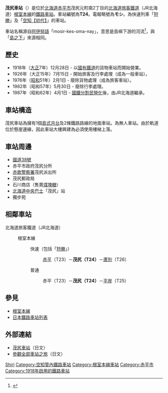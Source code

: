 {{日本車站資訊
|公司色 = #2cb431
|文字色 = 
|站名 = 茂尻車站
|圖片 = 
|pxl = 240px
|圖片說明 = 
|日文原名 = 茂尻
|平假名 = もしり
|羅馬拼音 = Moshiri
|副站名 = 
|前一站 = T23 [[赤平車站|赤平]]
|前一站距離 = 3.5
|後一站距離 = 3.5
|後一站 = [[平岸車站_(北海道赤平市)|平岸]] T25
|電報略號 = モシ
|車站編號 = {{車站編號c|pink|T24}}
|停站路線數 = 
|所屬公司 = [[北海道旅客鐵道|北海道旅客鐵道]]（JR北海道）
|所屬路線 = {{color|#f6989d|■}}[[根室本線|根室本線]]
|距離 = 17.2
|起點站 = [[瀧川車站|瀧川]]
|所在地 = [[北海道|北海道]][[赤平市|赤平市]]茂尻元町南2丁目
|車站構造 = 地面車站
|月台配置 = 1面2線
|啟用年月日 = 1918年（[[大正|大正]]7年）12月28日
|廢站年月日 = 
|乘客人數 = 37
|上下車人次 = 
|統計年度 = 2012年
|轉車 = 
|備註 = 無人車站
|全寬備註 = 
}}

'''茂尻車站'''（{{jpn|j=茂尻駅|hg=もしりえき|rm=Moshiri eki|f=y}}）是位於[[北海道|北海道]][[赤平市|赤平市]]茂尻元町南2丁目的[[北海道旅客鐵道|北海道旅客鐵道]]（JR北海道）[[根室本線|根室本線]]的[[鐵路車站|鐵路車站]]。車站編號為'''T24'''。電報略號為'''モシ'''。為快速列車「[[狩勝_(列車)|狩勝]]」及「[[超級神威_(列車)|空知【初代】]]」的車站。

車站名稱源自[[阿伊努語|阿伊努語]]「mosir-kes-oma-nay」，意思是島嶼下游的河流<ref>{{Cite web|url=http://www.pref.hokkaido.lg.jp/ks/ass/grp/121130P.pdf|title=アイヌ語地名リスト|accessdate=2017-08-17|author=北海道庁|date=|publisher=北海道庁|archive-date=2016-05-27|archive-url=https://web.archive.org/web/20160527172651/http://www.pref.hokkaido.lg.jp/ks/ass/grp/121130P.pdf|dead-url=no}}</ref>，與「[[島之下信號場|島之下]]」來源相同。

== 歷史 ==
* 1918年（[[大正|大正]]7年）12月28日 - 以[[日本國有鐵道|國有鐵道]]的貨物車站而開始營業。
* 1926年（大正15年）7月15日 - 開始旅客及行李處理（成為一般車站）。
* 1976年（[[昭和|昭和]]51年）2月1日 - 廢除貨物處理（成為旅客車站）。
* 1982年（昭和57年）5月30日 - 廢除行李處理。
* 1987年（昭和62年）4月1日 - [[國鐵分割民營化|國鐵分割民營化]]後，由JR北海道繼承。

== 車站構造 ==
茂尻車站為擁有1個[[島式月台|島式月台]]及2條鐵路路線的地面車站。為無人車站。由於軌道位於懸崖邊緣，因此車站大樓興建為必須使用樓梯上落。

== 車站周邊 ==
* [[國道38號|國道38號]]
* 赤平市政府茂尻分所
* [[赤歌警察署|赤歌警察署]]茂尻派出所
* 茂尻郵政局
* 石川商店（售賣[[煤塊糖|煤塊糖]]）
* [[北海道中央巴士|北海道中央巴士]]「茂尻」站
* 獨步苑

== 相鄰車站 ==
; 北海道旅客鐵道（JR北海道）
: {{color|#f6989d|■}}根室本線
:: 快速（包括「[[狩勝號列車|狩勝]]」）
::: [[赤平站|赤平]]（T23）－'''茂尻（T24）'''－[[蘆別站|蘆別]]（T26）
:: 普通
::: 赤平（T23）－'''茂尻（T24）'''－[[平岸站_(北海道赤平市)|平岸]]（T25）

== 參見 ==
* [[根室本線|根室本線]]
* [[日本鐵路車站列表|日本鐵路車站列表]]

== 外部連結 ==
* [http://www.mapion.co.jp/station/ST20573/ 茂尻車站]（日文）
* [http://www.tsuchibuta.com/jr-hokkaido/nemuroline/04mosiri/04mosiri.htm 參觀全部車站之旅]（日文）

{{根室本線1}}
{{DEFAULTSORT:Moshiri}}

[[Category:日本鐵路車站_Mo|Shiri]]
[[Category:空知管內鐵路車站|Category:空知管內鐵路車站]]
[[Category:根室本線車站|Category:根室本線車站]]
[[Category:赤平市|Category:赤平市]]
[[Category:1918年啟用的鐵路車站|Category:1918年啟用的鐵路車站]]